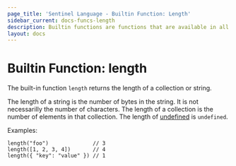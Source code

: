 ```yaml
---
page_title: 'Sentinel Language - Builtin Function: Length'
sidebar_current: docs-funcs-length
description: Builtin functions are functions that are available in all Sentinel policies.
layout: docs
---
```


# Builtin Function: length

The built-in function `length` returns the length of a collection or string.

The length of a string is the number of bytes in the string. It is not
necessarilly the number of characters. The length of a collection is the
number of elements in that collection. The length of
[undefined](/sentinel/language/undefined) is `undefined`.

Examples:

```sentinel
length("foo")              // 3
length([1, 2, 3, 4])       // 4
length({ "key": "value" }) // 1
```
